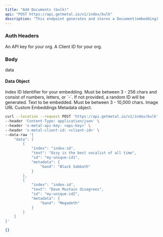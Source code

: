 ```yaml
---
title: "Add Documents (bulk)"
api: "POST https://api.getmetal.io/v1/index/bulk"
description: "This endpoint generates and stores a Document(embedding) with the inputted data in bulk."
---
```


### Auth Headers

<ParamField required header="x-metal-api-key" type="string">
  An API key for your org.
</ParamField>

<ParamField required header="x-metal-client-id" type="string">
  A Client ID for your org.
</ParamField>

### Body

<ParamField body="data" type="array" placeholder="Data" required>
  data
</ParamField>

#### Data Object

<ParamField body="index" type="string" placeholder="Index ID" required>
  Index ID
</ParamField>

<ParamField body="id" type="string">
  Identifier for your embedding. Must be between 3 - 256 chars and consist of
  numbers, letters, or `-`. If not provided, a random ID will be generated.
</ParamField>

<ParamField body="text" type="string">
  Text to be embedded. Must be between 3 - 10,000 chars.
</ParamField>

<ParamField body="imageUrl" type="string">
  Image URL
</ParamField>

<ParamField body="embedding" type="number[]">
  Custom Embeddings
</ParamField>

<ParamField body="metadata" type="object">
  Metadata object.
</ParamField>

<RequestExample>

```bash Example Request
curl --location --request POST 'https://api.getmetal.io/v1/index/bulk' \
--header 'Content-Type: application/json' \
--header 'x-metal-api-key: <api-key>' \
--header 'x-metal-client-id: <client-id>' \
--data-raw '{
    "data": [
        {
            "index": "index-id",
            "text": "Ozzy is the best vocalist of all time",
            "id": "my-unique-id1",
            "metadata": {
                "band": "Black Sabbath"
            }
        },
        {
            "index": "index-id",
            "text": "Dave Mustain disagrees",
            "id": "my-unique-id2",
            "metadata": {
                "band": "Megadeth"
            }
        }
    ]
}'
```

</RequestExample>

<ResponseExample>

```json Response
{}
```

</ResponseExample>
